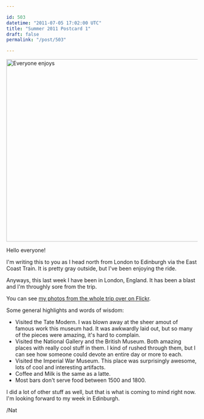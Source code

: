 ```yaml
---

id: 503
datetime: "2011-07-05 17:02:00 UTC"
title: "Summer 2011 Postcard 1"
draft: false
permalink: "/post/503"

---
```


<a href="http://www.flickr.com/photos/icco/5904666111/" title="Everyone enjoys by Nat W, on Flickr"><img src="http://farm6.static.flickr.com/5318/5904666111_3d908ebaa6_z.jpg" width="640" height="480" alt="Everyone enjoys"></img></a>

Hello everyone!

I'm writing this to you as I head north from London to Edinburgh via the East Coast Train. It is pretty gray outside, but I've been enjoying the ride.

Anyways, this last week I have been in London, England. It has been a blast and I'm throughly sore from the trip.

You can see [my photos from the whole trip over on Flickr](http://www.flickr.com/photos/icco/sets/72157626961341287/).

Some general highlights and words of wisdom:

 * Visited the Tate Modern. I was blown away at the sheer amout of famous work this museum had. It was awkwardly laid out, but so many of the pieces were amazing, it's hard to complain.
 * Visited the National Gallery and the British Museum. Both amazing places with really cool stuff in them. I kind of rushed through them, but I can see how someone could devote an entire day or more to each.
 * Visited the Imperial War Museum. This place was surprisingly awesome, lots of cool and interesting artifacts.
 * Coffee and Milk is the same as a latte.
 * Most bars don't serve food between 1500 and 1800.

I did a lot of other stuff as well, but that is what is coming to mind right now. I'm looking forward to my week in Edinburgh.

/Nat


